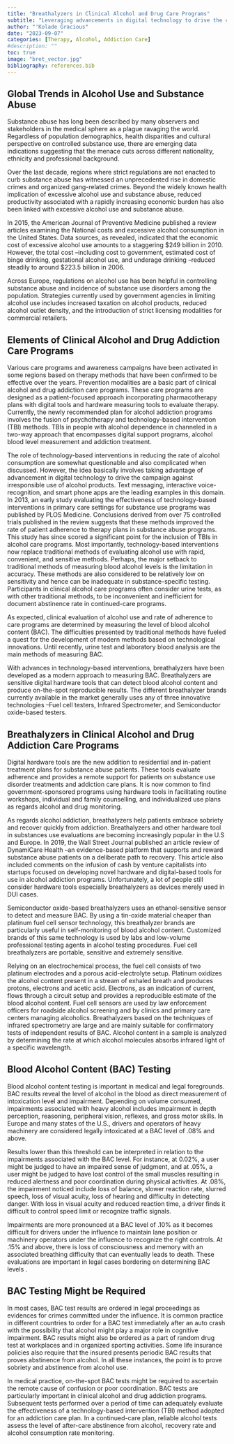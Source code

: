 ```yaml
---
title: "Breathalyzers in Clinical Alcohol and Drug Care Programs"
subtitle: "Leveraging advancements in digital technology to drive the campaign against alcohol abuse."
author: "'Kolade Gracious"
date: "2023-09-07"
categories: [Therapy, Alcohol, Addiction Care]
#description: ""
toc: true
image: "bret_vector.jpg"
bibliography: references.bib
---
```


## Global Trends in Alcohol Use and Substance Abuse

Substance abuse has long been described by many observers and stakeholders in the medical sphere as a plague ravaging the world. Regardless of population demographics, health disparities and cultural perspective on controlled substance use, there are emerging data indications suggesting that the menace cuts across different nationality, ethnicity and professional background.

Over the last decade, regions where strict regulations are not enacted to curb substance abuse has witnessed an unprecedented rise in domestic crimes and organized gang-related crimes. Beyond the widely known health implication of excessive alcohol use and substance abuse, reduced productivity associated with a rapidly increasing economic burden has also been linked with excessive alcohol use and substance abuse.

In 2015, the American Journal of Preventive Medicine published a review articles examining the National costs and excessive alcohol consumption in the United States. Data sources, as revealed, indicated that the economic cost of excessive alcohol use amounts to a staggering \$249 billion in 2010. However, the total cost --including cost to government, estimated cost of binge drinking, gestational alcohol use, and underage drinking --reduced steadily to around \$223.5 billion in 2006.

Across Europe, regulations on alcohol use has been helpful in controlling substance abuse and incidence of substance use disorders among the population. Strategies currently used by government agencies in limiting alcohol use includes increased taxation on alcohol products, reduced alcohol outlet density, and the introduction of strict licensing modalities for commercial retailers.

## Elements of Clinical Alcohol and Drug Addiction Care Programs

Various care programs and awareness campaigns have been activated in some regions based on therapy methods that have been confirmed to be effective over the years. Prevention modalities are a basic part of clinical alcohol and drug addiction care programs. These care programs are designed as a patient-focused approach incorporating pharmacotherapy plans with digital tools and hardware measuring tools to evaluate therapy. Currently, the newly recommended plan for alcohol addiction programs involves the fusion of psychotherapy and technology-based intervention (TBI) methods. TBIs in people with alcohol dependence in channeled in a two-way approach that encompasses digital support programs, alcohol blood level measurement and addiction treatment.

The role of technology-based interventions in reducing the rate of alcohol consumption are somewhat questionable and also complicated when discussed. However, the idea basically involves taking advantage of advancement in digital technology to drive the campaign against irresponsible use of alcohol products. Text messaging, interactive voice-recognition, and smart phone apps are the leading examples in this domain. In 2013, an early study evaluating the effectiveness of technology-based interventions in primary care settings for substance use programs was published by PLOS Medicine. Conclusions derived from over 75 controlled trials published in the review suggests that these methods improved the rate of patient adherence to therapy plans in substance abuse programs. This study has since scored a significant point for the inclusion of TBIs in alcohol care programs. Most importantly, technology-based interventions now replace traditional methods of evaluating alcohol use with rapid, convenient, and sensitive methods. Perhaps, the major setback to traditional methods of measuring blood alcohol levels is the limitation in accuracy. These methods are also considered to be relatively low on sensitivity and hence can be inadequate in substance-specific testing. Participants in clinical alcohol care programs often consider urine tests, as with other traditional methods, to be inconvenient and inefficient for document abstinence rate in continued-care programs.

As expected, clinical evaluation of alcohol use and rate of adherence to care programs are determined by measuring the level of blood alcohol content (BAC). The difficulties presented by traditional methods have fueled a quest for the development of modern methods based on technological innovations. Until recently, urine test and laboratory blood analysis are the main methods of measuring BAC.

With advances in technology-based interventions, breathalyzers have been developed as a modern approach to measuring BAC. Breathalyzers are sensitive digital hardware tools that can detect blood alcohol content and produce on-the-spot reproducible results. The different breathalyzer brands currently available in the market generally uses any of three innovative technologies --Fuel cell testers, Infrared Spectrometer, and Semiconductor oxide-based testers.

## Breathalyzers in Clinical Alcohol and Drug Addiction Care Programs

Digital hardware tools are the new addition to residential and in-patient treatment plans for substance abuse patients. These tools evaluate adherence and provides a remote support for patients on substance use disorder treatments and addiction care plans. It is now common to find government-sponsored programs using hardware tools in facilitating routine workshops, individual and family counselling, and individualized use plans as regards alcohol and drug monitoring.

As regards alcohol addiction, breathalyzers help patients embrace sobriety and recover quickly from addiction. Breathalyzers and other hardware tool in substances use evaluations are becoming increasingly popular in the U.S and Europe. In 2019, the Wall Street Journal published an article review of DynamiCare Health --an evidence-based platform that supports and reward substance abuse patients on a deliberate path to recovery. This article also included comments on the infusion of cash by venture capitalists into startups focused on developing novel hardware and digital-based tools for use in alcohol addiction programs. Unfortunately, a lot of people still consider hardware tools especially breathalyzers as devices merely used in DUI cases.

Semiconductor oxide-based breathalyzers uses an ethanol-sensitive sensor to detect and measure BAC. By using a tin-oxide material cheaper than platinum fuel cell sensor technology, this breathalyzer brands are particularly useful in self-monitoring of blood alcohol content. Customized brands of this same technology is used by labs and low-volume professional testing agents in alcohol testing procedures. Fuel cell breathalyzers are portable, sensitive and extremely sensitive.

Relying on an electrochemical process, the fuel cell consists of two platinum electrodes and a porous acid-electrolyte setup. Platinum oxidizes the alcohol content present in a stream of exhaled breath and produces protons, electrons and acetic acid. Electrons, as an indication of current, flows through a circuit setup and provides a reproducible estimate of the blood alcohol content. Fuel cell sensors are used by law enforcement officers for roadside alcohol screening and by clinics and primary care centers managing alcoholics. Breathalyzers based on the techniques of infrared spectrometry are large and are mainly suitable for confirmatory tests of independent results of BAC. Alcohol content in a sample is analyzed by determining the rate at which alcohol molecules absorbs infrared light of a specific wavelength.

## Blood Alcohol Content (BAC) Testing

Blood alcohol content testing is important in medical and legal foregrounds. BAC results reveal the level of alcohol in the blood as direct measurement of intoxication level and impairment. Depending on volume consumed, impairments associated with heavy alcohol includes impairment in depth perception, reasoning, peripheral vision, reflexes, and gross motor skills. In Europe and many states of the U.S., drivers and operators of heavy machinery are considered legally intoxicated at a BAC level of .08% and above.

Results lower than this threshold can be interpreted in relation to the impairments associated with the BAC level. For instance, at 0.02%, a user might be judged to have an impaired sense of judgment, and at .05%, a user might be judged to have lost control of the small muscles resulting in reduced alertness and poor coordination during physical activities. At .08%, the impairment noticed include loss of balance, slower reaction rate, slurred speech, loss of visual acuity, loss of hearing and difficulty in detecting danger. With loss in visual acuity and reduced reaction time, a driver finds it difficult to control speed limit or recognize traffic signals.

Impairments are more pronounced at a BAC level of .10% as it becomes difficult for drivers under the influence to maintain lane position or machinery operators under the influence to recognize the right controls. At .15% and above, there is loss of consciousness and memory with an associated breathing difficulty that can eventually leads to death. These evaluations are important in legal cases bordering on determining BAC levels .

## BAC Testing Might be Required

In most cases, BAC test results are ordered in legal proceedings as evidences for crimes committed under the influence. It is common practice in different countries to order for a BAC test immediately after an auto crash with the possibility that alcohol might play a major role in cognitive impairment. BAC results might also be ordered as a part of random drug test at workplaces and in organized sporting activities. Some life insurance policies also require that the insured presents periodic BAC results that proves abstinence from alcohol. In all these instances, the point is to prove sobriety and abstinence from alcohol use.

In medical practice, on-the-spot BAC tests might be required to ascertain the remote cause of confusion or poor coordination. BAC tests are particularly important in clinical alcohol and drug addiction programs. Subsequent tests performed over a period of time can adequately evaluate the effectiveness of a technology-based intervention (TBI) method adopted for an addiction care plan. In a continued-care plan, reliable alcohol tests assess the level of after-care abstinence from alcohol, recovery rate and alcohol consumption rate monitoring.
